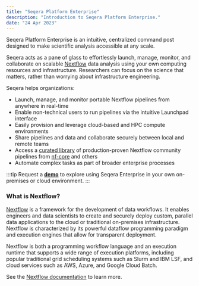 ```yaml
---
title: "Seqera Platform Enterprise"
description: "Introduction to Seqera Platform Enterprise."
date: "24 Apr 2023"
---
```


Seqera Platform Enterprise is an intuitive, centralized command post designed to make scientific analysis accessible at any scale. 

Seqera acts as a pane of glass to effortlessly launch, manage, monitor, and collaborate on scalable [Nextflow](https://www.nextflow.io) data analysis using your own computing resources and infrastructure. Researchers can focus on the science that matters, rather than worrying about infrastructure engineering.

Seqera helps organizations:

- Launch, manage, and monitor portable Nextflow pipelines from anywhere in real-time
- Enable non-technical users to run pipelines via the intuitive Launchpad interface
- Easily provision and leverage cloud-based and HPC compute environments
- Share pipelines and data and collaborate securely between local and remote teams
- Access a [curated library](https://seqera.io/pipelines/) of production-proven Nextflow community pipelines from [nf-core](https://nf-co.re/) and others 
- Automate complex tasks as part of broader enterprise processes

:::tip
Request a [**demo**](https://seqera.io/demo "Seqera Enterprise Demo") to explore using Seqera Enterprise in your own on-premises or cloud environment.
:::

### What is Nextflow?

[Nextflow](https://www.nextflow.io) is a framework for the development of data workflows. It enables engineers and data scientists to create and securely deploy custom, parallel data applications to the cloud or traditional on-premises infrastructure. Nextflow is characterized by its powerful dataflow programming paradigm and execution engines that allow for transparent deployment.

Nextflow is both a programming workflow language and an execution runtime that supports a wide range of execution platforms, including popular traditional grid scheduling systems such as Slurm and IBM LSF, and cloud services such as AWS, Azure, and Google Cloud Batch.

See the [Nextflow documentation](https://www.nextflow.io/docs/latest/) to learn more. 
